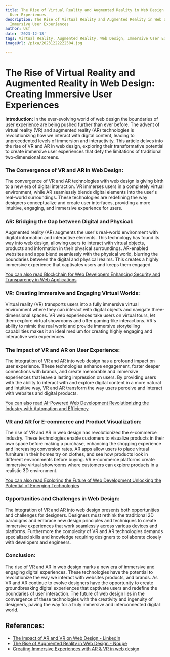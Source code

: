 ```yaml
---
title: The Rise of Virtual Reality and Augmented Reality in Web Design Creating Immersive
  User Experiences
description: The Rise of Virtual Reality and Augmented Reality in Web Design Creating
  Immersive User Experiences
author: Usf
date: '2023-12-18'
tags: Virtual Reality, Augmented Reality, Web Design, Immersive User Experiences
imageUrl: /pixa/20231222222504.jpg

---
```

# The Rise of Virtual Reality and  Augmented  Reality in Web Design: Creating Immersive User Experiences

**Introduction:**
In the ever-evolving world  of web design the boundaries of user experience are being pushed further than ever before. The advent of virtual reality (VR) and augmented reality (AR) technologies is revolutionizing how we interact with digital  content, leading to unprecedented levels of immersion and interactivity. This article delves  into the rise of  VR and AR in web design, exploring their transformative potential to create immersive user experiences that defy the  limitations of  traditional two-dimensional screens.

### The Convergence of VR and AR in Web Design:
The convergence of VR and AR  technologies  with web design is  giving birth to a new era of  digital interaction. VR immerses users in a completely  virtual environment, while AR seamlessly  blends digital elements into the user's real-world surroundings. These technologies are redefining the  way designers conceptualize and create user interfaces, providing a more intuitive, engaging,  and immersive experience for users.

### AR: Bridging the Gap between Digital and Physical:
Augmented reality (AR)  augments the user's real-world  environment with digital information and interactive elements. This technology has found its way into web design, allowing users to interact with virtual objects, products and information in their physical surroundings. AR-enabled websites and apps blend seamlessly with the physical world, blurring the boundaries between the  digital and  physical realms. This creates a highly immersive experience that captivates users and keeps them engaged.

[You  can also read Blockchain for  Web Developers  Enhancing Security and Transparency in  Web Applications](Blockchain%20for%20Web%20Developers%20Enhancing%20Security%20and%20Transparency%20in%20Web%20Applications)


### VR: Creating Immersive and Engaging Virtual Worlds:
Virtual reality (VR) transports users into  a fully immersive  virtual  environment where they can interact with digital objects and navigate  three-dimensional  spaces. VR web experiences take users on virtual tours, let them explore virtual showrooms and offer gaming-like interactions. VR's ability to mimic the real world and provide immersive storytelling capabilities  makes  it  an ideal medium for creating highly engaging and interactive web experiences.

### The Impact of VR and  AR on User Experience:
The integration  of VR and AR into web design has a profound impact on user experience. These technologies enhance  engagement, foster  deeper connections with brands, and  create memorable and immersive experiences that leave a lasting impression on users. By providing users with the ability to interact with and explore digital  content in a  more natural and intuitive way, VR and  AR transform the way users perceive and interact with websites and digital products.

[You can  also read AI-Powered Web Development Revolutionizing the Industry  with Automation and Efficiency](AI-Powered%20Web%20Development%20Revolutionizing%20the%20Industry%20with%20Automation%20and%20Efficiency)


### VR and AR for E-commerce and  Product Visualization:
The rise of VR and AR in web design has  revolutionized the e-commerce industry. These technologies enable  customers to visualize products in their  own space before making a purchase, enhancing the shopping experience and increasing conversion  rates. AR apps allow  users to place virtual furniture in their  homes  try on clothes, and see how products look in different environments before buying. VR e-commerce platforms create immersive virtual showrooms where customers can explore products in a realistic 3D environment.

[You can also read Exploring the Future of Web Development Unlocking the  Potential  of Emerging Technologies](Exploring%20the%20Future%20of%20Web%20Development%20Unlocking%20the%20Potential%20of%20Emerging%20Technologies)


### Opportunities and Challenges in Web Design:
The integration of VR and AR into web design presents both opportunities and challenges for designers. Designers must rethink the  traditional 2D paradigms and embrace new design  principles and techniques to create immersive experiences  that work seamlessly across various devices and platforms. Furthermore the complexity of VR  and AR technologies demands specialized skills and knowledge requiring  designers to collaborate closely with developers and engineers.

### Conclusion:
The rise of VR and AR  in web design marks a new  era of  immersive and engaging digital experiences. These technologies have  the potential to revolutionize the way we interact with websites  products, and brands. As VR and AR continue to evolve designers have the opportunity to  create groundbreaking digital experiences that captivate users and redefine the boundaries of user  interaction. The  future of web design lies in the convergence of these technologies  with the creativity and ingenuity of designers, paving  the way for a truly immersive and interconnected digital world.

## References:
- [The Impact of AR and VR on Web Design - LinkedIn](https://www.linkedin.com/pulse/impact-ar-vr-web-design-rich-copestake)
- [The Rise of Augmented Reality in Web Design - Noupe](https://www.noupe.com/design/the-rise-of-augmented-reality-in-web-design.html)
- [Creating Immersive Experiences with AR & VR in web design](https://www.ne-web.com/insights/the-role-of-ar-and-vr-in-web-design/)
